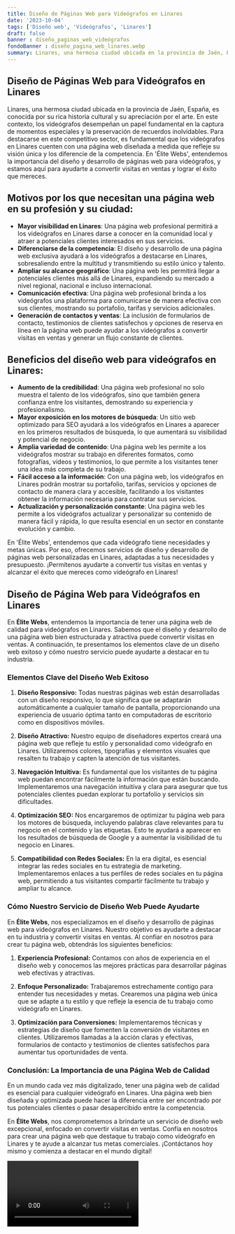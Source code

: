 ```yaml
---
title: Diseño de Páginas Web para Videógrafos en Linares
date: '2023-10-04'
tags: ['Diseño web', 'Videógrafos', 'Linares']
draft: false
banner : diseño_paginas_web_videógrafos
fondoBanner : diseño_pagina_web_linares.webp
summary: Linares, una hermosa ciudad ubicada en la provincia de Jaén, España, es conocida por su rica historia cultural y su apreciación por el arte. En este contexto, los videógrafos desempeñan un papel fundamental en la captura de momentos especiales y la preservación de recuerdos inolvidables. Para destacarse en este competitivo sector, es fundamental que los videógrafos en Linares cuenten con una página web diseñada a medida que refleje su visión única y los diferencie de la competencia. En 'Élite Webs', entendemos la importancia del diseño y desarrollo de páginas web para videógrafos, y estamos aquí para ayudarte a convertir visitas en ventas y lograr el éxito que mereces.
---
```


## Diseño de Páginas Web para Videógrafos en Linares

Linares, una hermosa ciudad ubicada en la provincia de Jaén, España, es conocida por su rica historia cultural y su apreciación por el arte. En este contexto, los videógrafos desempeñan un papel fundamental en la captura de momentos especiales y la preservación de recuerdos inolvidables. Para destacarse en este competitivo sector, es fundamental que los videógrafos en Linares cuenten con una página web diseñada a medida que refleje su visión única y los diferencie de la competencia. En 'Élite Webs', entendemos la importancia del diseño y desarrollo de páginas web para videógrafos, y estamos aquí para ayudarte a convertir visitas en ventas y lograr el éxito que mereces.

## Motivos por los que necesitan una página web en su profesión y su ciudad:

- **Mayor visibilidad en Linares**: Una página web profesional permitirá a los videógrafos en Linares darse a conocer en la comunidad local y atraer a potenciales clientes interesados en sus servicios.
- **Diferenciarse de la competencia**: El diseño y desarrollo de una página web exclusiva ayudará a los videógrafos a destacarse en Linares, sobresaliendo entre la multitud y transmitiendo su estilo único y talento.
- **Ampliar su alcance geográfico**: Una página web les permitirá llegar a potenciales clientes más allá de Linares, expandiendo su mercado a nivel regional, nacional e incluso internacional.
- **Comunicación efectiva**: Una página web profesional brinda a los videógrafos una plataforma para comunicarse de manera efectiva con sus clientes, mostrando su portafolio, tarifas y servicios adicionales.
- **Generación de contactos y ventas**: La inclusión de formularios de contacto, testimonios de clientes satisfechos y opciones de reserva en línea en la página web puede ayudar a los videógrafos a convertir visitas en ventas y generar un flujo constante de clientes.

## Beneficios del diseño web para videógrafos en Linares:

- **Aumento de la credibilidad**: Una página web profesional no solo muestra el talento de los videógrafos, sino que también genera confianza entre los visitantes, demostrando su experiencia y profesionalismo.
- **Mayor exposición en los motores de búsqueda**: Un sitio web optimizado para SEO ayudará a los videógrafos en Linares a aparecer en los primeros resultados de búsqueda, lo que aumentará su visibilidad y potencial de negocio.
- **Amplia variedad de contenido**: Una página web les permite a los videógrafos mostrar su trabajo en diferentes formatos, como fotografías, videos y testimonios, lo que permite a los visitantes tener una idea más completa de su trabajo.
- **Fácil acceso a la información**: Con una página web, los videógrafos en Linares podrán mostrar su portafolio, tarifas, servicios y opciones de contacto de manera clara y accesible, facilitando a los visitantes obtener la información necesaria para contratar sus servicios.
- **Actualización y personalización constante**: Una página web les permite a los videógrafos actualizar y personalizar su contenido de manera fácil y rápida, lo que resulta esencial en un sector en constante evolución y cambio.

En 'Élite Webs', entendemos que cada videógrafo tiene necesidades y metas únicas. Por eso, ofrecemos servicios de diseño y desarrollo de páginas web personalizadas en Linares, adaptadas a tus necesidades y presupuesto. ¡Permítenos ayudarte a convertir tus visitas en ventas y alcanzar el éxito que mereces como videógrafo en Linares!

<GifSeo />

<Cta />

## Diseño de Página Web para Videógrafos en Linares

En **Élite Webs**, entendemos la importancia de tener una página web de calidad para videógrafos en Linares. Sabemos que el diseño y desarrollo de una página web bien estructurada y atractiva puede convertir visitas en ventas. A continuación, te presentamos los elementos clave de un diseño web exitoso y cómo nuestro servicio puede ayudarte a destacar en tu industria.

### Elementos Clave del Diseño Web Exitoso

1. **Diseño Responsivo:** Todas nuestras páginas web están desarrolladas con un diseño responsivo, lo que significa que se adaptarán automáticamente a cualquier tamaño de pantalla, proporcionando una experiencia de usuario óptima tanto en computadoras de escritorio como en dispositivos móviles.

2. **Diseño Atractivo:** Nuestro equipo de diseñadores expertos creará una página web que refleje tu estilo y personalidad como videógrafo en Linares. Utilizaremos colores, tipografías y elementos visuales que resalten tu trabajo y capten la atención de tus visitantes.

3. **Navegación Intuitiva:** Es fundamental que los visitantes de tu página web puedan encontrar fácilmente la información que están buscando. Implementaremos una navegación intuitiva y clara para asegurar que tus potenciales clientes puedan explorar tu portafolio y servicios sin dificultades.

4. **Optimización SEO:** Nos encargaremos de optimizar tu página web para los motores de búsqueda, incluyendo palabras clave relevantes para tu negocio en el contenido y las etiquetas. Esto te ayudará a aparecer en los resultados de búsqueda de Google y a aumentar la visibilidad de tu negocio en Linares.

5. **Compatibilidad con Redes Sociales:** En la era digital, es esencial integrar las redes sociales en tu estrategia de marketing. Implementaremos enlaces a tus perfiles de redes sociales en tu página web, permitiendo a tus visitantes compartir fácilmente tu trabajo y ampliar tu alcance.

### Cómo Nuestro Servicio de Diseño Web Puede Ayudarte

En **Élite Webs**, nos especializamos en el diseño y desarrollo de páginas web para videógrafos en Linares. Nuestro objetivo es ayudarte a destacar en tu industria y convertir visitas en ventas. Al confiar en nosotros para crear tu página web, obtendrás los siguientes beneficios:

1. **Experiencia Profesional:** Contamos con años de experiencia en el diseño web y conocemos las mejores prácticas para desarrollar páginas web efectivas y atractivas.

2. **Enfoque Personalizado:** Trabajaremos estrechamente contigo para entender tus necesidades y metas. Crearemos una página web única que se adapte a tu estilo y que refleje la esencia de tu trabajo como videógrafo en Linares.

3. **Optimización para Conversiones:** Implementaremos técnicas y estrategias de diseño que fomenten la conversión de visitantes en clientes. Utilizaremos llamadas a la acción claras y efectivas, formularios de contacto y testimonios de clientes satisfechos para aumentar tus oportunidades de venta.

### Conclusión: La Importancia de una Página Web de Calidad

En un mundo cada vez más digitalizado, tener una página web de calidad es esencial para cualquier videógrafo en Linares. Una página web bien diseñada y optimizada puede hacer la diferencia entre ser encontrado por tus potenciales clientes o pasar desapercibido entre la competencia.

En **Élite Webs**, nos comprometemos a brindarte un servicio de diseño web excepcional, enfocado en convertir visitas en ventas. Confía en nosotros para crear una página web que destaque tu trabajo como videógrafo en Linares y te ayude a alcanzar tus metas comerciales. ¡Contáctanos hoy mismo y comienza a destacar en el mundo digital!

<Video />

<CtaBot job='Videógrafos' city='Linares'/>

<Gmaps query='Linares+españa+maps' />